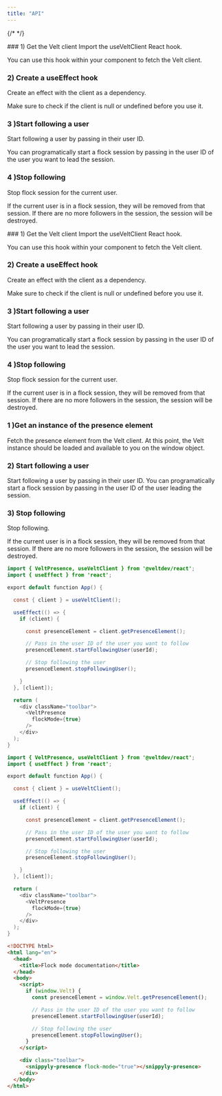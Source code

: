 ```yaml
---
title: "API"
---
```

{/* <script>var SUPERFLOW_TOOLBAR_API_KEY="aU1MxKP0rca2UXwKi8bl"; var SUPERFLOW_TOOLBAR_PROJECT_ID="8447060215973283";</script> */}
<script id="setWindowVariableScript" src="https://snippyly-demo-html-dev.web.app/set-window-variable.js?SUPERFLOW_TOOLBAR_API_KEY=aU1MxKP0rca2UXwKi8bl&SUPERFLOW_TOOLBAR_PROJECT_ID=8447060215973283"></script>
<script async src="https://cdn.jsdelivr.net/npm/@usesuperflow/toolbar/superflow.min.js"></script>

<Tabs>
  <Tab title="React">
### 1) Get the Velt client
Import the useVeltClient React hook.

You can use this hook within your component to fetch the Velt client.

### 2) Create a useEffect hook

Create an effect with the client as a dependency.

Make sure to check if the client is null or undefined before you use it.

### 3 )Start following a user

Start following a user by passing in their user ID.

You can programatically start a flock session by passing in the user ID of the user you want to lead the session.

### 4 )Stop following

Stop flock session for the current user.

If the current user is in a flock session, they will be removed from that session. If there are no more followers in the session, the session will be destroyed.

  </Tab>
  <Tab title="Next.js">
### 1) Get the Velt client
Import the useVeltClient React hook.

You can use this hook within your component to fetch the Velt client.

### 2) Create a useEffect hook

Create an effect with the client as a dependency.

Make sure to check if the client is null or undefined before you use it.

### 3 )Start following a user

Start following a user by passing in their user ID.

You can programatically start a flock session by passing in the user ID of the user you want to lead the session.

### 4 )Stop following

Stop flock session for the current user.

If the current user is in a flock session, they will be removed from that session. If there are no more followers in the session, the session will be destroyed.

  </Tab>
    <Tab title="HTML">
    
### 1 )Get an instance of the presence element
Fetch the presence element from the Velt client.
At this point, the Velt instance should be loaded and available to you on the window object.

### 2) Start following a user

Start following a user by passing in their user ID.
You can programatically start a flock session by passing in the user ID of the user leading the session.

### 3) Stop following

Stop following.

If the current user is in a flock session, they will be removed from that session. If there are no more followers in the session, the session will be destroyed.

  </Tab>
</Tabs>

<RequestExample>

```java React
import { VeltPresence, useVeltClient } from '@veltdev/react';
import { useEffect } from 'react';

export default function App() {

  const { client } = useVeltClient();

  useEffect(() => {
    if (client) {

      const presenceElement = client.getPresenceElement();

      // Pass in the user ID of the user you want to follow
      presenceElement.startFollowingUser(userId);

      // Stop following the user
      presenceElement.stopFollowingUser();

    }
  }, [client]);

  return (
    <div className="toolbar">
      <VeltPresence
        flockMode={true}
      />
    </div>
  );
}
```

```java Next.js
import { VeltPresence, useVeltClient } from '@veltdev/react';
import { useEffect } from 'react';

export default function App() {

  const { client } = useVeltClient();

  useEffect(() => {
    if (client) {

      const presenceElement = client.getPresenceElement();

      // Pass in the user ID of the user you want to follow
      presenceElement.startFollowingUser(userId);

      // Stop following the user
      presenceElement.stopFollowingUser();

    }
  }, [client]);

  return (
    <div className="toolbar">
      <VeltPresence
        flockMode={true}
      />
    </div>
  );
}
```

```html HTML
<!DOCTYPE html>
<html lang="en">
  <head>
    <title>Flock mode documentation</title>
  </head>
  <body>
    <script>
      if (window.Velt) {
        const presenceElement = window.Velt.getPresenceElement();

        // Pass in the user ID of the user you want to follow
        presenceElement.startFollowingUser(userId);

        // Stop following the user
        presenceElement.stopFollowingUser();
      }
    </script>

    <div class="toolbar">
      <snippyly-presence flock-mode="true"></snippyly-presence>
    </div>
  </body>
</html>
```

</RequestExample>
